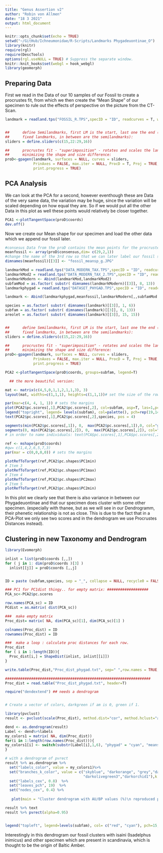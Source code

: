 ```yaml
---
title: "Genus Assertion v2"
author: "Robin von Allmen"
date: "18 3 2021"
output: html_document
---
```


```r
knitr::opts_chunk$set(echo = TRUE)
setwd("~/GitHub/Ichneumonidae/R-Scripts/Landmarks Phygadeuontinae_O")
library(knitr)
require(rgl)
require(DescTools)
options(rgl.useNULL = TRUE) # Suppress the separate window.
knitr::knit_hooks$set(webgl = hook_webgl)
library(geomorph)

```

## Preparing Data

First we read in the Data of our 10 samples of our Fossil to create a procrustes fit, from which we then create the "Mean Shape" of our specimen to rule out the effects of perspective on the picture from the CT-Scan. 

```r
landmark = readland.tps("FOSSIL_R.TPS",specID = "ID", readcurves = T, warnmsg = TRUE)


##      define Semilandmarks, first LM is the start, last one the end (those are both
##      fixed landmarks, in between are the semilandmarks):
sliders = define.sliders(c(15,22:29,16))

##      procrustes fit - "superimposition" - rotates and scales the landmarks to their closest distance,
##      minimizing the shape and size difference:
proD<-gpagen(landmark, surfaces = NULL, curves = sliders,
             PrinAxes = FALSE, max.iter = NULL, ProcD = T, Proj = TRUE,
             print.progress = TRUE)

```

## PCA Analysis

We can look at the PCA for a second, however eventhough these are Data of the very same data, the variation may be huge, since the variation will be scaled depending on how equal they are. So if we would put all the other Data in this plot as well these points would relatively be closer together. 

```r
PCA1 <-plotTangentSpace(proD$coords)
dev.off()


```
Now we create our Mean shape for our specimen and load the other data which we append our fossil later.
```r
#consesus Data from the proD contains the mean points for the procrustes fit of the fossil versions.
meanfossil <- array(proD$consensus,dim= c(29,2,1))
#change the name of the 3rd row so that we can later label our fossil specifically.
dimnames(meanfossil)[[3]] <- "fossil_meansp_g.JPG"

landmarkMod = readland.tps("DATA_MODERN_TAX.TPS",specID = "ID", readcurves = T, warnmsg = TRUE)
landmarkMod2 = readland.tps("DATA_MODERN_TAX_2.TPS",specID = "ID", readcurves = T, warnmsg = TRUE)
landmarkModern <- Abind(landmarkMod,landmarkMod2)
subfamMod = as.factor( substr( dimnames(landmarkModern)[[3]], 8, 13))
landmarkphygad = readland.tps("DATASET_PHYGAD.TPS",specID = "ID", readcurves = T, warnmsg = TRUE)

landmark <- Abind(landmarkphygad,meanfossil,landmarkModern[,,subfamMod %in% "phygad"])

species = as.factor( substr( dimnames(landmark)[[3]], 1, 6))
subfam = as.factor( substr( dimnames(landmark)[[3]], 8, 13))
areolet = as.factor( substr( dimnames(landmark)[[3]], 15, 15))


##      define Semilandmarks, first LM is the start, last one the end (those are both
##      fixed landmarks, in between are the semilandmarks):
sliders = define.sliders(c(15,22:29,16))

##      procrustes fit - "superimposition" - rotates and scales the landmarks to their closest distance,
##      minimizing the shape and size difference:
proD<-gpagen(landmark, surfaces = NULL, curves = sliders,
             PrinAxes = FALSE, max.iter = NULL, ProcD = T, Proj = TRUE,
             print.progress = TRUE)

PCA2 <-plotTangentSpace(proD$coords, groups=subfam, legend=T)
```

```r
  ## the more beautiful version:

mat <- matrix(c(4,5,0,1,1,2,1,1,3), 3)
layout(mat, widths=c(1,1,1), heights=c(1,1,1))# set the size of the rows and columns

par(mar=c(4, 4, 1, 1)) # sets the margins
plot(PCA2$pc.scores[,1],PCA2$pc.scores[,2], col=subfam, asp=T, las=1,pch=16, cex=2.5)
legend("topright", legend= levels(subfam), col=palette(), pch=rep(19,14) )
text(PCA2$pc.scores[,1],PCA2$pc.scores[,2],species, pos = 4)

segments(min(PCA2$pc.scores[,1]), 0,  max(PCA2$pc.scores[,1]),0, col="grey", lty="dashed")
segments(0, min(PCA2$pc.scores[,2]), 0,  max(PCA2$pc.scores[,2]), col="grey", lty="dashed")
# in order to name individuals: text(PCA$pc.scores[,1],PCA$pc.scores[,2], species)

ref <- mshape(proD$coords)
#qw= c(1,4,2,6,5,7,3)
par(mar = c(0,0,0,0)) # sets the margins

plotRefToTarget(ref,PCA2$pc.shapes$PC1min)
# Item 3
plotRefToTarget(ref,PCA2$pc.shapes$PC1max)
# Item 4
plotRefToTarget(ref,PCA2$pc.shapes$PC2max)
# Item 5
plotRefToTarget(ref,PCA2$pc.shapes$PC2min)
```

In this plot we clearly see that there is also variance in between our Phygadeuontinae and that our specimen does cluster with some other specimen. (especially with thanee, but as we will see in our Dendrogramm, their phenetic relationship is not as close. This is due to the fact that in a PCA-Plot we only see two scores and in the dendrogram we use Procrustes Distances instead).

## Clustering in new Taxonomy and Dendrogram

```r
library(Evomorph)

inlist = list(proD$coords [,,])
for ( j in 1: dim(proD$coords )[3] )
  inlist[[j]] = proD$coords [,,j]


ID = paste (subfam,species, sep = "_", collapse = NULL, recycle0 = FALSE)

### PC1 for PC1dist thingy.. for empty matrix: ###################
PCA_sc<-PCA2$pc.scores

row.names(PCA_sc) = ID
PCdist = as.matrix( dist(PCA_sc))

###  make empty matrix 
Proc_dist= matrix( NA, dim(PCA_sc)[1], dim(PCA_sc)[1] )

colnames(Proc_dist) = ID
rownames(Proc_dist) = ID

###  make a loop : calculate proc distances for each row. 
Proc_dist
for ( i in 1:length(ID)){
  Proc_dist[i,] = ShapeDist(inlist, inlist[[i]])
}

write.table(Proc_dist,"Proc_dist_phygad.txt", sep=" ",row.names = TRUE, col.names = TRUE)

###################################################################
Proc_dist = read.table("Proc_dist_phygad.txt", header=T)

```


```r


require("dendextend") ## needs a dendrogram


# Create a vector of colors, darkgreen if am is 0, green if 1.

library(pvclust)
result <- pvclust(scale(Proc_dist), method.dist="cor", method.hclust="average", nboot=1200)

dend <- as.dendrogram(result)
Label <- dend%>%labels
my_colors1 = matrix( NA, dim(Proc_dist))
for(i in 1:length(row.names(Proc_dist))){
my_colors1[i] <- switch(substr(Label[i],1,6), "phygad" = "cyan", "meansp" = "red")
}

# with a dendrogram of pvrect
result %>% as.dendrogram %>%
  set("labels_color", value = my_colors1)%>%
  set("branches_k_color", value = c("skyblue", "darkorange", "grey","darkorange4","deepskyblue4",
                                    "darkolivegreen3","darkorchid1"),k =7) %>%
  set("labels_cex", 0.8)  %>%
  set("leaves_pch", 19)  %>% 
  set("nodes_cex", 0.4) %>%
  
   plot(main = "Cluster dendrogram with AU/BP values (%)\n reproduced plot with dendrogram", axes = FALSE)

result %>% text
result %>% pvrect(alpha=0.95)


legend("topleft", legend=levels(subfam), col= c("red", "cyan"), pch=15, cex = 2)


```

 Interestingly in this dendrogram our fossil clusters with isaini (Isadelphus inimicus) and other specimen which are present in scandinavia, which is thought to be the origin of Baltic Amber. 
